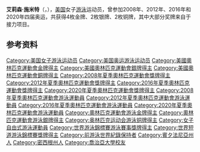 {{noteTA
|T=zh-cn:艾莉森·施米特; zh-hk:艾莉森·施密特; zh-tw:艾莉森·施米特
|1=zh-cn:艾莉森·施米特; zh-hk:艾莉森·施密特; zh-tw:艾莉森·施米特
|2=zh-cn:施米特; zh-hk:施密特; zh-tw:施米特
}}
{{Infobox Swimmer
| name = 艾莉森·施米特
| image = Allison Schmitt 2016.jpg
| imagesize = 
| caption =
| fullname = Allison Schmitt
| nicknames = Schmitty
| nationality = {{USA}}
| strokes = [[自由泳|自由泳]]
| club = North Baltimore Aquatic Club
| collegeteam = [[喬治亞大學|喬治亞大學]]
| birth_date = {{birth date and age|1990|6|7}}
| birth_place = {{USA}}[[賓夕法尼亞州|賓夕法尼亞州]][[匹茲堡|匹茲堡]] 
| death_date =
| death_place =
| height = {{height|ft=6|in=1}}
| medaltemplates = 
{{MedalSport | 女子游泳 }}
{{MedalCountry | {{USA}} }}
{{MedalCount
| [[奥林匹克运动会|奥林匹克运动会]] | 4 | 3 | 3
| [[世界游泳錦標賽|世界长池游泳锦标赛]] | 1 | 4 | 0
| [[世界短道游泳錦標賽|世界短池游泳锦标赛]] | 3 | 0 | 0
| [[泛太平洋游泳錦標賽|泛太平洋游泳錦標賽]] | 2 | 1 | 0
| [[泛美运动会|泛美运动会]] | 3 | 1 | 0
| '''总计''' | '''13''' | '''9''' | '''3'''
}}
{{MedalCompetition | [[奥林匹克运动会|奥林匹克运动会]] }}
{{MedalGold | [[2012年夏季奥林匹克运动会|2012 伦敦]] | [[2012年夏季奧林匹克運動會女子200米自由泳比賽|200米自由泳]] }}
{{MedalGold | 2012 伦敦 | [[2012年夏季奧林匹克運動會女子4×200米自由泳接力比賽|4×200米自由泳接力]] }}
{{MedalGold | 2012 伦敦 | [[2012年夏季奧林匹克運動會女子4×100米混合泳接力比賽|4×100米混合泳接力]] }}
{{MedalGold | [[2016年夏季奥林匹克运动会|2016 里約熱內盧]] | [[2016年夏季奧林匹克運動會女子4×200公尺自由式接力比賽|4×200米自由泳接力]]}}
{{MedalSilver | 2012 伦敦 | [[2012年夏季奧林匹克運動會女子400米自由泳比賽|400米自由泳]] }}
{{MedalSilver | 2016 里約熱內盧 | [[2016年夏季奧林匹克運動會女子4×100公尺自由式接力比賽|4×100米自由泳接力]] }}
{{MedalSilver | [[2020年夏季奧林匹克運動會|2020 東京]] | [[2020年夏季奧林匹克運動會女子4×200公尺自由式接力比賽|4×200米自由泳接力]]}}
{{MedalBronze | [[2008年夏季奥林匹克运动会|2008 北京]] | [[2008年夏季奧林匹克運動會游泳比賽女子4_×_200米自由泳接力比賽|4×200米自由泳接力]] }}
{{MedalBronze | 2012 伦敦 | [[2012年夏季奧林匹克運動會女子4×100米自由泳接力比賽|4×100米自由泳接力]] }}
{{MedalBronze | [[2020年夏季奧林匹克運動會|2020 東京]] | [[2020年夏季奧林匹克運動會女子4×100公尺自由式接力比賽|4×100米自由泳接力]] }}
{{MedalCompetition | [[世界游泳錦標賽|世界长池游泳锦标赛]] }}
{{MedalGold | [[2011年世界游泳錦標賽|2011 上海]] | [[2011年世界游泳錦標賽游泳比賽|4×200米自由泳接力]] }}
{{MedalSilver | [[2009年世界游泳錦標賽|2009 罗马]] | [[2009年世界游泳錦標賽游泳比賽|200米自由泳]] }}
{{MedalSilver | 2009 罗马 | 4×200米自由泳接力 }}
{{MedalSilver | [[2019年世界游泳錦標賽|2019 光州]] | [[2019年世界游泳錦標賽游泳比賽|4×100米自由泳接力]] }}
{{MedalSilver | 2019 光州 | 4×200米自由泳接力 }}
{{MedalCompetition | [[世界短道游泳錦標賽|世界短池游泳锦标赛]] }}
{{MedalGold | [[2012年世界短道游泳錦標賽|2012 伊斯坦布尔]] | 200米自由泳 }}
{{MedalGold | 2012 伊斯坦布尔 | 4×100米自由泳接力 }}
{{MedalGold | 2012 伊斯坦布尔 | 4×200米自由泳接力 }}
{{MedalCompetition | [[泛太平洋游泳錦標賽|泛太平洋游泳錦標賽]] }}
{{MedalGold | [[2010年泛太平洋游泳錦標賽|2010 尔湾]] | 200米自由泳 }}
{{MedalGold | 2010 尔湾 | 4×200米自由泳接力 }}
{{MedalSilver | [[2018年泛太平洋游泳錦標賽|2018 東京]] | 4×200米自由泳接力 }}
{{MedalCompetition | [[泛美运动会|泛美运动会]] }}
{{MedalGold | [[2015年泛美運動會|2015 多伦多]] | [[2015年泛美運動會游泳比賽|200米自由泳]] }}
{{MedalGold | 2015 多伦多 | 4×100米混合泳接力 }}
{{MedalGold | 2015 多伦多 | 4×200米自由泳接力 }}
{{MedalSilver | 2015 多伦多 | 4×100米自由泳接力 }}
}}

'''艾莉森·施米特'''（{{lang-en|'''Allison Schmitt'''}}，{{bd|1990年|6月7日}}），[[美国|美国]]女子[[游泳|游泳]]运动员，曾参加2008年、2012年、2016年和2020年四届奥运，共获得4枚金牌、2枚银牌、2枚铜牌，其中大部分奖牌来自于接力项目。

== 参考资料 ==
{{reflist}}

{{奥林匹克运动会游泳比赛女子200米自由泳冠军}}
{{奥林匹克运动会游泳比赛女子4×200米自由泳接力冠军}}
{{奥林匹克运动会游泳比赛女子4×100米混合泳接力冠军}}

{{Authority control}}
{{DEFAULTSORT:Schmitt, Allison}}
[[Category:美国女子游泳运动员|Category:美国女子游泳运动员]]
[[Category:美国奥运游泳运动员|Category:美国奥运游泳运动员]]
[[Category:美國奧林匹克運動會金牌得主|Category:美國奧林匹克運動會金牌得主]]
[[Category:美國奧林匹克運動會銀牌得主|Category:美國奧林匹克運動會銀牌得主]]
[[Category:美國奧林匹克運動會銅牌得主|Category:美國奧林匹克運動會銅牌得主]]
[[Category:2008年夏季奧林匹克運動會獎牌得主|Category:2008年夏季奧林匹克運動會獎牌得主]]
[[Category:2012年夏季奧林匹克運動會獎牌得主|Category:2012年夏季奧林匹克運動會獎牌得主]]
[[Category:2016年夏季奧林匹克運動會獎牌得主|Category:2016年夏季奧林匹克運動會獎牌得主]]
[[Category:2020年夏季奧林匹克運動會獎牌得主|Category:2020年夏季奧林匹克運動會獎牌得主]]
[[Category:2008年夏季奧林匹克運動會游泳運動員|Category:2008年夏季奧林匹克運動會游泳運動員]]
[[Category:2012年夏季奧林匹克運動會游泳運動員|Category:2012年夏季奧林匹克運動會游泳運動員]]
[[Category:2016年夏季奧林匹克運動會游泳運動員|Category:2016年夏季奧林匹克運動會游泳運動員]]
[[Category:2020年夏季奧林匹克運動會游泳運動員|Category:2020年夏季奧林匹克運動會游泳運動員]]
[[Category:奧林匹克運動會游泳金牌得主|Category:奧林匹克運動會游泳金牌得主]]
[[Category:奧林匹克運動會游泳銀牌得主|Category:奧林匹克運動會游泳銀牌得主]]
[[Category:奥林匹克运动会游泳铜牌得主|Category:奥林匹克运动会游泳铜牌得主]]
[[Category:女子自由式游泳運動員|Category:女子自由式游泳運動員]]
[[Category:世界游泳錦標賽游泳賽事獎牌得主|Category:世界游泳錦標賽游泳賽事獎牌得主]]
[[Category:世界短道游泳錦標賽獎牌得主|Category:世界短道游泳錦標賽獎牌得主]]
[[Category:前游泳世界紀錄保持者|Category:前游泳世界紀錄保持者]]
[[Category:賓夕法尼亞州人|Category:賓夕法尼亞州人]]
[[Category:密西根州人|Category:密西根州人]]
[[Category:喬治亞大學校友|Category:喬治亞大學校友]]